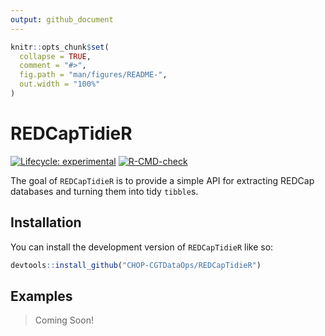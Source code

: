 ```yaml
---
output: github_document
---
```


<!-- README.md is generated from README.Rmd. Please edit that file -->

```r
knitr::opts_chunk$set(
  collapse = TRUE,
  comment = "#>",
  fig.path = "man/figures/README-",
  out.width = "100%"
)
```

# REDCapTidieR

<!-- badges: start -->
[![Lifecycle: experimental](https://img.shields.io/badge/lifecycle-experimental-orange.svg)](https://lifecycle.r-lib.org/articles/stages.html#experimental)
[![R-CMD-check](https://github.com/CHOP-CGTDataOps/REDCapTidieR/actions/workflows/R-CMD-check.yaml/badge.svg)](https://github.com/CHOP-CGTDataOps/REDCapTidieR/actions/workflows/R-CMD-check.yaml)
<!-- badges: end -->

The goal of `REDCapTidieR` is to provide a simple API for extracting REDCap databases and turning them into tidy `tibble`s.

## Installation

You can install the development version of `REDCapTidieR` like so:

``` r
devtools::install_github("CHOP-CGTDataOps/REDCapTidieR")
```

## Examples

> Coming Soon!

